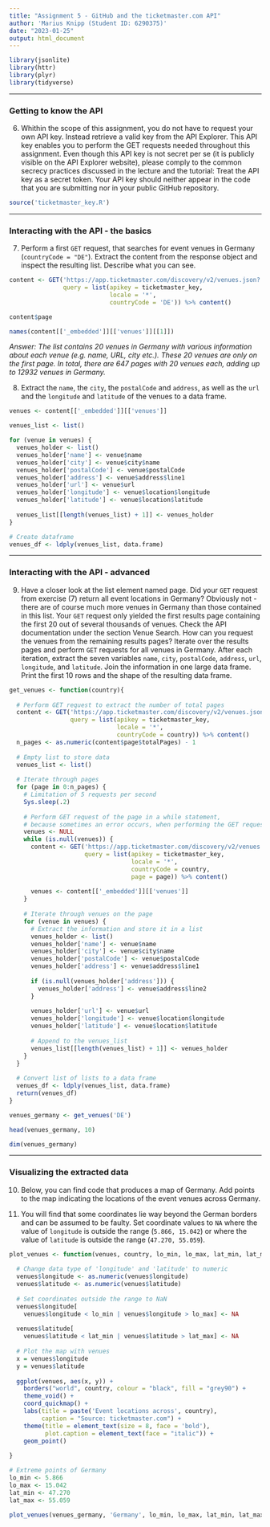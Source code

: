 ```yaml
---
title: "Assignment 5 - GitHub and the ticketmaster.com API"
author: 'Marius Knipp (Student ID: 6290375)'
date: "2023-01-25"
output: html_document
---
```


```r
library(jsonlite)
library(httr)
library(plyr)
library(tidyverse)
```


***
### Getting to know the API

6. Whithin the scope of this assignment, you do not have to request your own API key. Instead retrieve a valid key from the API Explorer. This API key enables you to perform the GET requests needed throughout this assignment. Even though this API key is not secret per se (it is publicly visible on the API Explorer website), please comply to the common secrecy practices discussed in the lecture and the tutorial: Treat the API key as a secret token. Your API key should neither appear in the code that you are submitting nor in your public GitHub repository.


```r
source('ticketmaster_key.R')
```

***
### Interacting with the API - the basics

7. Perform a first `GET` request, that searches for event venues in Germany (`countryCode = "DE"`). Extract the content from the response object and inspect the resulting list. Describe what you can see.

```r
content <- GET('https://app.ticketmaster.com/discovery/v2/venues.json?',
               query = list(apikey = ticketmaster_key,
                            locale = '*',
                            countryCode = 'DE')) %>% content()

content$page

names(content[['_embedded']][['venues']][[1]])
```

*Answer: The list contains 20 venues in Germany with various information about each venue (e.g. name, URL, city etc.). These 20 venues are only on the first page. In total, there are 647 pages with 20 venues each, adding up to 12932 venues in Germany.*


8. Extract the `name`, the `city`, the `postalCode` and `address`, as well as the `url` and the `longitude` and `latitude` of the venues to a data frame.

```r
venues <- content[['_embedded']][['venues']]

venues_list <- list()

for (venue in venues) {
  venues_holder <- list()
  venues_holder['name'] <- venue$name
  venues_holder['city'] <- venue$city$name
  venues_holder['postalCode'] <- venue$postalCode
  venues_holder['address'] <- venue$address$line1
  venues_holder['url'] <- venue$url
  venues_holder['longitude'] <- venue$location$longitude
  venues_holder['latitude'] <- venue$location$latitude
  
  venues_list[[length(venues_list) + 1]] <- venues_holder
}

# Create dataframe
venues_df <- ldply(venues_list, data.frame)
```


***
### Interacting with the API - advanced

9. Have a closer look at the list element named page. Did your `GET` request from exercise (7) return all event locations in Germany? Obviously not - there are of course much more venues in Germany than those contained in this list. Your `GET` request only yielded the first results page containing the first 20 out of several thousands of venues. Check the API documentation under the section Venue Search. How can you request the venues from the remaining results pages? Iterate over the results pages and perform `GET` requests for all venues in Germany. After each iteration, extract the seven variables `name`, `city`, `postalCode`, `address`, `url`, `longitude`, and `latitude`. Join the information in one large data frame. Print the first 10 rows and the shape of the resulting data frame. 

```r
get_venues <- function(country){
  
  # Perform GET request to extract the number of total pages
  content <- GET('https://app.ticketmaster.com/discovery/v2/venues.json?',
                 query = list(apikey = ticketmaster_key,
                              locale = '*',
                              countryCode = country)) %>% content()
  n_pages <- as.numeric(content$page$totalPages) - 1
  
  # Empty list to store data
  venues_list <- list()
  
  # Iterate through pages
  for (page in 0:n_pages) {
    # Limitation of 5 requests per second
    Sys.sleep(.2)
    
    # Perform GET request of the page in a while statement, 
    # because sometimes an error occurs, when performing the GET request
    venues <- NULL
    while (is.null(venues)) {
      content <- GET('https://app.ticketmaster.com/discovery/v2/venues.json?',
                     query = list(apikey = ticketmaster_key,
                                  locale = '*',
                                  countryCode = country,
                                  page = page)) %>% content()
      
      venues <- content[['_embedded']][['venues']]
    }
    
    # Iterate through venues on the page
    for (venue in venues) {
      # Extract the information and store it in a list
      venues_holder <- list()
      venues_holder['name'] <- venue$name
      venues_holder['city'] <- venue$city$name
      venues_holder['postalCode'] <- venue$postalCode
      venues_holder['address'] <- venue$address$line1
      
      if (is.null(venues_holder['address'])) {
        venues_holder['address'] <- venue$address$line2
      }
      
      venues_holder['url'] <- venue$url
      venues_holder['longitude'] <- venue$location$longitude
      venues_holder['latitude'] <- venue$location$latitude
      
      # Append to the venues_list
      venues_list[[length(venues_list) + 1]] <- venues_holder
    }
  }
  
  # Convert list of lists to a data frame
  venues_df <- ldply(venues_list, data.frame)
  return(venues_df)
}

venues_germany <- get_venues('DE')

head(venues_germany, 10)

dim(venues_germany)
```


***
### Visualizing the extracted data

10. Below, you can find code that produces a map of Germany. Add points to the map indicating the locations of the event venues across Germany.


11. You will find that some coordinates lie way beyond the German borders and can be assumed to be faulty. Set coordinate values to `NA` where the value of `longitude` is outside the range (`5.866, 15.042`) or where the value of `latitude` is outside the range (`47.270, 55.059`).


```r
plot_venues <- function(venues, country, lo_min, lo_max, lat_min, lat_max){
  
  # Change data type of 'longitude' and 'latitude' to numeric
  venues$longitude <- as.numeric(venues$longitude)
  venues$latitude <- as.numeric(venues$latitude)
  
  # Set coordinates outside the range to NaN
  venues$longitude[
    venues$longitude < lo_min | venues$longitude > lo_max] <- NA
  
  venues$latitude[
    venues$latitude < lat_min | venues$latitude > lat_max] <- NA
  
  # Plot the map with venues
  x = venues$longitude
  y = venues$latitude
  
  ggplot(venues, aes(x, y)) +
    borders("world", country, colour = "black", fill = "grey90") +
    theme_void() +
    coord_quickmap() +
    labs(title = paste('Event locations across', country),
         caption = "Source: ticketmaster.com") +
    theme(title = element_text(size = 8, face = 'bold'),
          plot.caption = element_text(face = "italic")) +
    geom_point()
  
}

# Extreme points of Germany
lo_min <- 5.866
lo_max <- 15.042
lat_min <- 47.270
lat_max <- 55.059

plot_venues(venues_germany, 'Germany', lo_min, lo_max, lat_min, lat_max)
```

